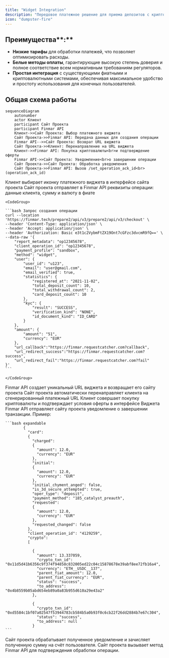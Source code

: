 ```yaml
---
title: "Widget Integration"
description: "Передовое платежное решение для приема депозитов с криптозеркалированием"
icon: "dumpster-fire"
---
```


## Преимущества\*\*:\*\*

- **Низкие тарифы** для обработки платежей, что позволяет оптимизировать расходы.
- **Белые методы оплаты**, гарантирующие высокую степень доверия и полное соответствие всем нормативным требованиям регуляторов.
- **Простая интеграция** с существующими фиатными и криптовалютными системами, обеспечивая максимальное удобство и простоту использования для конечных пользователей.

## Общая схема работы

```mermaid
sequenceDiagram
    autonumber
    actor Клиент
    participant Сайт Проекта
    participant Finmar API
    Клиент->>Сайт Проекта: Выбор платежного виджета
    Сайт Проекта->>Finmar API: Передача данных для создания операции
    Finmar API-->>Сайт Проекта: Возврат URL виджета
    Сайт Проекта->>Клиент: Перенаправление на URL виджета
    Клиент->>Finmar API: Покупка криптовалюты<br>и подтверждение оферты
    Finmar API->>Сайт Проекта: Уведомление<br>о завершении операции
    Сайт Проекта->>Сайт Проекта: Обработка уведомления
    Сайт Проекта->>Finmar API: Вызов /set_operation_ack_id<br>(operation_ack_id)
```

<Steps>
  <Step title="Выбор платежного виджета">
    Клиент выбирает иконку платежного виджета в интерфейсе сайта проекта
  </Step>
  <Step title="Передача данных для создания операции">
    Сайт проекта отправляет в Finmar API реквизиты операции: данные клиента, сумму и валюту в фиате

    <CodeGroup>

    ```bash Запрос создания операции
    curl --location 'https://finmar.tech/prepare2/api/v3/prepare2/api/v3/checkout' \
    --header 'Content-Type: application/json' \
    --header 'Accept: application/json' \
    --header 'Authorization: Basic e3t1c2VybmFtZX19Ont7cGFzc3dvcmR9fQ==' \
    --data-raw '{
        "report_metadata": "op12345678",
        "client_operation_id": "op12345678",
        "payment_profile": "sandbox",
        "method": "widget",
        "user": {
            "user_id": "u123",
            "email": "user@gmail.com",
            "email_verified": true,
            "statistics": {
                "registered_at": "2021-11-02",
                "total_deposit_count": 10,
                "total_withdrawal_count": 2,
                "card_deposit_count": 10
            },
            "kyc": {
                "result": "SUCCESS",
                "verification_kind": "NONE",
                "id_document_kind": "ID_CARD"
            }
        },
        "amount": {
            "amount": "51",
            "currency": "EUR"
        },
        "url_callback":"https://finmar.requestcatcher.com?callback",
        "url_redirect_success":"https://finmar.requestcatcher.com?success",
        "url_redirect_fail":"https://finmar.requestcatcher.com?fail"
    }'
    ```

    </CodeGroup>
  </Step>
  <Step title="Генерация платежной ссылки">
    Finmar API создает уникальный URL виджета и возвращает его сайту проекта
  </Step>
  <Step title="Перенаправление клиента">
    Сайт проекта автоматически перенаправляет клиента на сгенерированный платежный URL
  </Step>
  <Step title="Проведение операции">
    Клиент совершает покупку криптовалюты и подтверждает условия оферты в интерфейсе Виджета
  </Step>
  <Step title="Уведомление о завершении операции">
    Finmar API отправляет сайту проекта уведомление о завершении транзакции. Пример:

    ```bash expandable
            {
              "card": 
              {
                "charged": 
                {
                  "amount": 12.0,
                  "currency": "EUR"
                },
                "initial": 
                {
                  "amount": 12.0,
                  "currency": "EUR"
                },
                "initial_chyment_anged": false,
                "is_3d_secure_attempted": true,
                "oper_type": "deposit",
                "payment_method": "185_catalyst_preauth",
                "requested": 
                {
                  "amount": 12.0,
                  "currency": "EUR"
                },
                "requested_changed": false
              },
              "client_operation_id": "4129259",
              "crypto": 
              [
                
                {
                  "amount": 13.337059,
                  "crypto_txn_id": "0x11d5d41b6356c9f374f94858c832005ed22c04c15878678e39abf8ee72fb16a4",
                  "currency": "ETH__USDC__137",
                  "parent_fiat_amount": 12.0,
                  "parent_fiat_currency": "EUR",
                  "status": "success",
                  "to_address": "0x4b8559b05abd654eb89a0a83b955d610a29e43a2"
                },
                
                {
                  "crypto_txn_id": "0xd5584c1bf07a02547f53944783cb584b5a0b93f0c6cb22f26dd2884b7e67c304",
                  "status": "success",
                  "to_address": null
                }
    ```
  </Step>
  <Step title="Обработка уведомления">
    Сайт проекта обрабатывает полученное уведомление и зачисляет полученную сумму на счёт пользователя.
  </Step>
  <Step title="Подтверждение обработки">
    Сайт проекта вызывает метод Finmar API для подтверждения обработки операции.
  </Step>
</Steps>